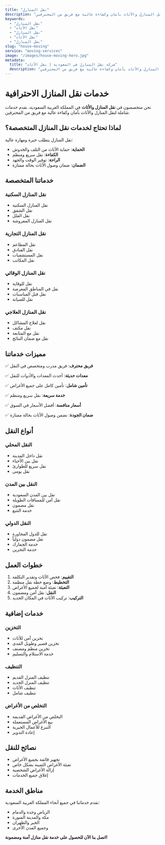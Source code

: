 ```yaml
---
title: "نقل المنازل"
description: "خدمات نقل المنازل والأثاث بأمان وكفاءة عالية مع فريق من المحترفين"
keywords:
  - "نقل المنازل"
  - "نقل الأثاث"
  - "نقل المنازل"
  - "نقل الأثاث"
  - "نقل المنازل"
slug: "house-moving"
service: "moving-services"
image: "/images/house-moving-hero.jpg"
metadata:
  title: "شركة نقل المنازل في السعودية | نقل الأثاث"
  description: "أفضل شركة نقل منازل في السعودية. نقل المنازل والأثاث بأمان وكفاءة عالية مع فريق من المحترفين."
---
```


# خدمات نقل المنازل الاحترافية

نحن متخصصون في **نقل المنازل والأثاث** في المملكة العربية السعودية، نقدم خدمات شاملة لنقل المنازل والأثاث بأمان وكفاءة عالية مع فريق من المحترفين.

## لماذا تحتاج لخدمات نقل المنازل المتخصصة؟

نقل المنازل يتطلب خبرة ومهارة عالية:

- **الحماية**: حماية الأثاث من التلف والخدوش
- **الكفاءة**: نقل سريع ومنظم
- **الراحة**: توفير الوقت والجهد
- **الضمان**: ضمان وصول الأثاث بحالة ممتازة

## خدماتنا المتخصصة

### نقل المنازل السكنية
- نقل المنازل السكنية
- نقل الشقق
- نقل الفلل
- نقل المنازل المفروشة

### نقل المنازل التجارية
- نقل المطاعم
- نقل الفنادق
- نقل المستشفيات
- نقل المكاتب

### نقل المنازل الوقائي
- نقل للوقاية
- نقل في المناطق المعرضة
- نقل قبل المناسبات
- نقل للصيانة

### نقل المنازل العلاجي
- نقل لعلاج المشاكل
- نقل مكثف
- نقل مع المتابعة
- نقل مع ضمان النتائج

## مميزات خدماتنا

✅ **فريق محترف**: فريق مدرب ومتخصص في النقل

✅ **معدات حديثة**: أحدث المعدات والأدوات للنقل

✅ **تأمين شامل**: تأمين كامل على جميع الأغراض

✅ **خدمة سريعة**: نقل سريع ومنظم

✅ **أسعار منافسة**: أفضل الأسعار في السوق

✅ **ضمان الجودة**: نضمن وصول الأثاث بحالة ممتازة

## أنواع النقل

### النقل المحلي
- نقل داخل المدينة
- نقل بين الأحياء
- نقل سريع للطوارئ
- نقل يومي

### النقل بين المدن
- نقل بين المدن السعودية
- نقل آمن للمسافات الطويلة
- نقل مضمون
- خدمة التتبع

### النقل الدولي
- نقل للدول المجاورة
- نقل مضمون دولياً
- خدمة الجمارك
- خدمة التخزين

## خطوات العمل

1. **التقييم**: فحص الأثاث وتقدير التكلفة
2. **التخطيط**: وضع خطة نقل منظمة
3. **التعبئة**: تعبئة آمنة لجميع الأغراض
4. **النقل**: نقل آمن ومضمون
5. **التركيب**: تركيب الأثاث في المكان الجديد

## خدمات إضافية

### التخزين
- تخزين آمن للأثاث
- تخزين قصير وطويل المدى
- تخزين منظم ومصنف
- خدمة الاستلام والتسليم

### التنظيف
- تنظيف المنزل القديم
- تنظيف المنزل الجديد
- تنظيف الأثاث
- تنظيف شامل

### التخلص من الأغراض
- التخلص من الأغراض القديمة
- بيع الأغراض المستعملة
- التبرع للأعمال الخيرية
- إعادة التدوير

## نصائح للنقل

- تجهيز قائمة بجميع الأغراض
- تعبئة الأغراض الثمينة بشكل خاص
- إزالة الأغراض الشخصية
- إغلاق جميع الخدمات

## مناطق الخدمة

نقدم خدماتنا في جميع أنحاء المملكة العربية السعودية:
- الرياض وجدة والدمام
- مكة والمدينة المنورة
- الخبر والظهران
- وجميع المدن الأخرى

**اتصل بنا الآن للحصول على خدمة نقل منازل آمنة ومضمونة!**
